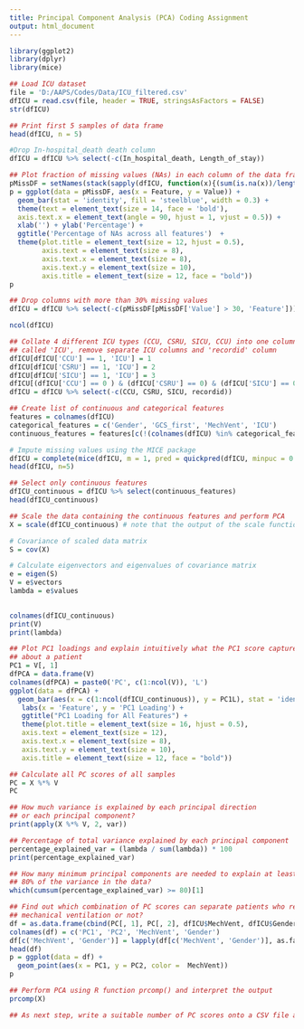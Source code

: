 ```yaml
---
title: Principal Component Analysis (PCA) Coding Assignment
output: html_document
---
```


```r
library(ggplot2)
library(dplyr)
library(mice)
```

```r
## Load ICU dataset
file = 'D:/AAPS/Codes/Data/ICU_filtered.csv'
dfICU = read.csv(file, header = TRUE, stringsAsFactors = FALSE)
str(dfICU)
```

```r
## Print first 5 samples of data frame
head(dfICU, n = 5)
```

```r
#Drop In-hospital_death death column
dfICU = dfICU %>% select(-c(In_hospital_death, Length_of_stay))
```


```r
## Plot fraction of missing values (NAs) in each column of the data frame
pMissDF = setNames(stack(sapply(dfICU, function(x){(sum(is.na(x))/length(x))*100}))[2:1], c('Feature','Value'))
p = ggplot(data = pMissDF, aes(x = Feature, y = Value)) +
  geom_bar(stat = 'identity', fill = 'steelblue', width = 0.3) +
  theme(text = element_text(size = 14, face = 'bold'),
  axis.text.x = element_text(angle = 90, hjust = 1, vjust = 0.5)) +
  xlab('') + ylab('Percentage') +
  ggtitle('Percentage of NAs across all features')  +
  theme(plot.title = element_text(size = 12, hjust = 0.5),
        axis.text = element_text(size = 8),
        axis.text.x = element_text(size = 8),
        axis.text.y = element_text(size = 10),
        axis.title = element_text(size = 12, face = "bold"))
p
```

```r
## Drop columns with more than 30% missing values
dfICU = dfICU %>% select(-c(pMissDF[pMissDF['Value'] > 30, 'Feature']))
```

```r
ncol(dfICU)
```


```r
## Collate 4 different ICU types (CCU, CSRU, SICU, CCU) into one column
## called 'ICU', remove separate ICU columns and 'recordid' column
dfICU[dfICU['CCU'] == 1, 'ICU'] = 1
dfICU[dfICU['CSRU'] == 1, 'ICU'] = 2
dfICU[dfICU['SICU'] == 1, 'ICU'] = 3
dfICU[(dfICU['CCU'] == 0 ) & (dfICU['CSRU'] == 0) & (dfICU['SICU'] == 0), 'ICU'] = 4
dfICU = dfICU %>% select(-c(CCU, CSRU, SICU, recordid))
```

```r
## Create list of continuous and categorical features
features = colnames(dfICU)
categorical_features = c('Gender', 'GCS_first', 'MechVent', 'ICU')
continuous_features = features[c(!(colnames(dfICU) %in% categorical_features))]
```

```r
# Impute missing values using the MICE package
dfICU = complete(mice(dfICU, m = 1, pred = quickpred(dfICU, minpuc = 0.25), seed = 500))
head(dfICU, n=5)
```

```r
## Select only continuous features
dfICU_continuous = dfICU %>% select(continuous_features)
head(dfICU_continuous)
```

```r
## Scale the data containing the continuous features and perform PCA
X = scale(dfICU_continuous) # note that the output of the scale function is a matrix

# Covariance of scaled data matrix
S = cov(X)

# Calculate eigenvectors and eigenvalues of covariance matrix
e = eigen(S)
V = e$vectors
lambda = e$values

 
colnames(dfICU_continuous)
print(V)
print(lambda)
```

```r
## Plot PC1 loadings and explain intuitively what the PC1 score captures
## about a patient
PC1 = V[, 1]
dfPCA = data.frame(V)
colnames(dfPCA) = paste0('PC', c(1:ncol(V)), 'L')
ggplot(data = dfPCA) +
  geom_bar(aes(x = c(1:ncol(dfICU_continuous)), y = PC1L), stat = 'identity', width = 0.3, fill = 'steelblue') +
   labs(x = 'Feature', y = 'PC1 Loading') +
   ggtitle("PC1 Loading for All Features") +
   theme(plot.title = element_text(size = 16, hjust = 0.5),
   axis.text = element_text(size = 12),
   axis.text.x = element_text(size = 8),
   axis.text.y = element_text(size = 10),
   axis.title = element_text(size = 12, face = "bold"))
```

```r
## Calculate all PC scores of all samples
PC = X %*% V
PC
```

```r
## How much variance is explained by each principal direction
## or each principal component?
print(apply(X %*% V, 2, var))
```

```r
## Percentage of total variance explained by each principal component
percentage_explained_var = (lambda / sum(lambda)) * 100
print(percentage_explained_var)
```

```r
## How many minimum principal components are needed to explain at least
## 80% of the variance in the data?
which(cumsum(percentage_explained_var) >= 80)[1]

```

```r
## Find out which combination of PC scores can separate patients who received
## mechanical ventilation or not?
df = as.data.frame(cbind(PC[, 1], PC[, 2], dfICU$MechVent, dfICU$Gender))
colnames(df) = c('PC1', 'PC2', 'MechVent', 'Gender')
df[c('MechVent', 'Gender')] = lapply(df[c('MechVent', 'Gender')], as.factor)
head(df)
p = ggplot(data = df) +
  geom_point(aes(x = PC1, y = PC2, color =  MechVent))
p
```

```r
## Perform PCA using R function prcomp() and interpret the output
prcomp(X)
```

```r
## As next step, write a suitable number of PC scores onto a CSV file and do the following: (1) perform K-means clustering of the PC scores dataset and investigate the clusters w.r.t. the feature 'MechVent' (2) add the categorical features to the PC scores dataset, use 'MechVent' as the target variable, build and test a classification model


```


